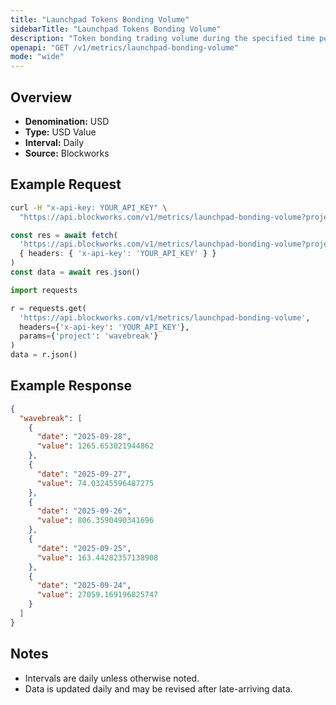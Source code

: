 ```yaml
---
title: "Launchpad Tokens Bonding Volume"
sidebarTitle: "Launchpad Tokens Bonding Volume"
description: "Token bonding trading volume during the specified time period for given launchpad."
openapi: "GET /v1/metrics/launchpad-bonding-volume"
mode: "wide"
---
```


## Overview

- **Denomination:** USD
- **Type:** USD Value
- **Interval:** Daily
- **Source:** Blockworks

## Example Request

<CodeGroup>

```bash cURL
curl -H "x-api-key: YOUR_API_KEY" \
  "https://api.blockworks.com/v1/metrics/launchpad-bonding-volume?project=wavebreak"
```

```typescript TypeScript
const res = await fetch(
  'https://api.blockworks.com/v1/metrics/launchpad-bonding-volume?project=wavebreak',
  { headers: { 'x-api-key': 'YOUR_API_KEY' } }
)
const data = await res.json()
```

```python Python
import requests

r = requests.get(
  'https://api.blockworks.com/v1/metrics/launchpad-bonding-volume',
  headers={'x-api-key': 'YOUR_API_KEY'},
  params={'project': 'wavebreak'}
)
data = r.json()
```

</CodeGroup>

## Example Response

```json
{
  "wavebreak": [
    {
      "date": "2025-09-28",
      "value": 1265.653021944862
    },
    {
      "date": "2025-09-27",
      "value": 74.03245596487275
    },
    {
      "date": "2025-09-26",
      "value": 806.3590490341696
    },
    {
      "date": "2025-09-25",
      "value": 163.44282357138908
    },
    {
      "date": "2025-09-24",
      "value": 27059.169196825747
    }
  ]
}
```

## Notes
- Intervals are daily unless otherwise noted.
- Data is updated daily and may be revised after late-arriving data.